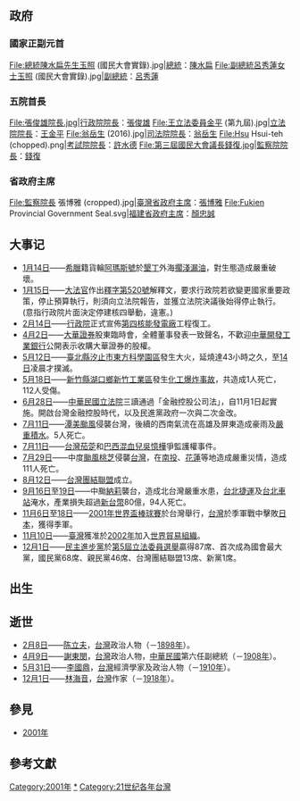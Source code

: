 {{TaiwanYearTOC|2001}}
{{C21YearInTopic|2001年}}

==政府==
===國家正副元首===
<gallery>
File:總統陳水扁先生玉照 (國民大會實錄).jpg|[[中華民國總統|總統]]：[[陳水扁|陳水扁]]
File:副總統呂秀蓮女士玉照 (國民大會實錄).jpg|[[中華民國副總統|副總統]]：[[呂秀蓮|呂秀蓮]]
</gallery>
===五院首長===
<gallery>
File:張俊雄院長.jpg|[[行政院院長|行政院院長]]：[[張俊雄|張俊雄]]
File:王立法委員金平 (第九屆).jpg|[[立法院院長|立法院院長]]：[[王金平|王金平]]
File:翁岳生 (2016).jpg|[[司法院院長|司法院院長]]：[[翁岳生|翁岳生]]
File:Hsu Hsui-teh (chopped).png|[[考試院院長|考試院院長]]：[[許水德|許水德]]
File:第三屆國民大會議長錢復.jpg|[[監察院院長|監察院院長]]：[[錢復|錢復]]
</gallery>

===省政府主席===
<gallery>
File:監察院長 張博雅 (cropped).jpg|[[臺灣省政府主席|臺灣省政府主席]]：[[張博雅|張博雅]]
File:Fukien Provincial Government Seal.svg|[[福建省政府主席|福建省政府主席]]：[[顏忠誠|顏忠誠]]
</gallery>

== 大事记 ==
*[[1月14日|1月14日]]——[[希臘|希臘]]籍貨輪[[阿瑪斯號|阿瑪斯號]]於[[墾丁|墾丁]]外海[[阿瑪斯號貨輪油污事件|擱淺漏油]]，對生態造成嚴重破壞。
*[[1月15日|1月15日]]——[[大法官|大法官]]作出[[釋字第520號|釋字第520號]]解釋文，要求行政院若欲變更國家重要政策，停止預算執行，則須向立法院報告，並獲立法院決議後始得停止執行。(意指行政院片面決定停建核四舉動，違憲。)	
*[[2月14日|2月14日]]——[[行政院|行政院]]正式宣佈[[第四核能發電廠|第四核能發電廠]]工程復工。
*[[4月2日|4月2日]]——[[大華證券_(台灣)|大華證券]]股東臨時會，全體董事發表一致聲名，不歡迎[[中華開發工業銀行|中華開發工業銀行]]公開表示收購大華證券的股權。
*[[5月12日|5月12日]]——[[新北市|臺北縣]][[汐止區|汐止市]][[東方科學園區|東方科學園區]]發生大火，延燒達43小時之久，至[[5月14日|14日]]凌晨才撲滅。
*[[5月18日|5月18日]]——[[新竹縣|新竹縣]][[湖口鄉|湖口鄉]][[新竹工業區|新竹工業區]]發生[[2001年福國化工爆炸事故|化工爆炸事故]]，共造成1人死亡，112人受傷。
*[[6月28日|6月28日]]——[[中華民國|中華民國]][[立法院|立法院]]三讀通過「金融控股公司法」，自11月1日起實施。開啟台灣金融控股時代，以及民進黨政府一次與二次金改。
*[[7月11日|7月11日]]——[[熱帶風暴潭美_(2001年)|潭美颱風]]侵襲台灣，後續的西南氣流在高雄及屏東造成豪雨及[[七一一水災|嚴重積水]]。5人死亡。
*[[7月11日|7月11日]]——[[台灣|台灣]][[茄萣|茄萣]]和[[巴西|巴西]][[混血兒|混血兒]][[吳憶樺|吳憶樺]]爭監護權事件。
*[[7月29日|7月29日]]——中度[[颱風|颱風]][[桃芝颱風|桃芝]]侵襲[[台灣|台灣]]，在[[南投縣|南投]]、[[花蓮縣|花蓮]]等地造成嚴重災情，造成111人死亡。
*[[8月12日|8月12日]]——[[台灣團結聯盟|台灣團結聯盟]]成立。
*[[9月16日|9月16日]]至[[9月19日|19日]]——中颱[[颱風納莉_(2001年)|納莉]]襲台，造成北台灣嚴重水患，[[台北捷運|台北捷運]]及[[台北車站|台北車站]]淹水，產業損失超過[[新台幣|新台幣]]80億，94人死亡。
*[[11月6日|11月6日]]至[[11月18日|18日]]——[[2001年世界盃棒球賽|2001年世界盃棒球賽]]於台灣舉行，[[中華成棒隊|台灣]]於季軍戰中擊敗[[日本棒球代表隊|日本]]，獲得季軍。
*[[11月10日|11月10日]]——[[臺灣|臺灣]]獲准於[[2002年|2002年]]加入[[世界貿易組織|世界貿易組織]]。
*[[12月1日|12月1日]]——[[民主進步黨|民主進步黨]]於[[2001年中華民國立法委員選舉|第5屆立法委員選舉]]贏得87席、首次成為國會最大黨，國民黨68席、親民黨46席、台灣團結聯盟13席、新黨1席。

==出生==		


== 逝世 ==
*[[2月8日|2月8日]]——[[陈立夫|陈立夫]]，[[台灣|台灣]]政治人物（－[[1898年|1898年]]）。
*[[4月9日|4月9日]]——[[謝東閔_(台灣)|謝東閔]]，[[台灣|台灣]]政治人物，[[中華民國|中華民國]]第六任副總統（－[[1908年|1908年]]）。
*[[5月31日|5月31日]]——[[李國鼎|李國鼎]]，[[台灣|台灣]]經濟學家及政治人物（－[[1910年|1910年]]）。
*[[12月1日|12月1日]]——[[林海音|林海音]]，[[台灣|台灣]]作家（－[[1918年|1918年]]）。

== 參見 ==
* [[2001年|2001年]]

== 參考文獻==
{{reflist}}

{{各年台灣}}
{{Portal:台灣新聞動態/Footer}}

[[Category:2001年|Category:2001年]]
[[Category:2001年台灣|*]]
[[Category:21世纪各年台灣|Category:21世纪各年台灣]]